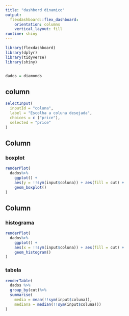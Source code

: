 ```yaml
---
title: "dashbord dinamico"
output: 
  flexdashboard::flex_dashboard:
    orientation: columns
    vertical_layout: fill
runtime: shiny
---
```


```r
library(flexdashboard)
library(dplyr)
library(tidyverse)
library(shiny)


dados = diamonds
```

## column{.sidebar}
```r
selectInput(
  inputId = "coluna",
  label = "Escolha a coluna desejada",
  choices = c ("price"),
  selected = "price"
)

```


Column {data-width=650}
-----------------------------------------------------------------------

### boxplot

```r
renderPlot(
  dados%>%
    ggplot() +
    aes(y = !!sym(input$coluna)) + aes(fill = cut) +
    geom_boxplot()
)
```

Column {data-width=350}
-----------------------------------------------------------------------

### histograma

```r
renderPlot(
  dados%>%
    ggplot() +
    aes(x = !!sym(input$coluna)) + aes(fill = cut) +
    geom_histogram()
)
```

### tabela

```r
renderTable(
  dados %>%
  group_by(cut)%>%
  summarise(
    media = mean(!!sym(input$coluna)),
    mediana = median(!!sym(input$coluna)))
)

```

